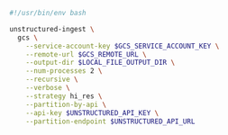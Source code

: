 ```bash CLI
#!/usr/bin/env bash

unstructured-ingest \
  gcs \
    --service-account-key $GCS_SERVICE_ACCOUNT_KEY \
    --remote-url $GCS_REMOTE_URL \
    --output-dir $LOCAL_FILE_OUTPUT_DIR \
    --num-processes 2 \
    --recursive \
    --verbose \
    --strategy hi_res \
    --partition-by-api \
    --api-key $UNSTRUCTURED_API_KEY \
    --partition-endpoint $UNSTRUCTURED_API_URL
```
